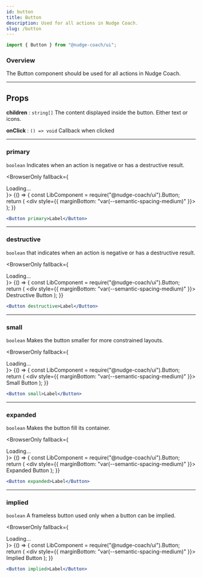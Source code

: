 ```yaml
---
id: button
title: Button
description: Used for all actions in Nudge Coach.
slug: /button
---
```


```jsx
import { Button } from "@nudge-coach/ui";
```


### Overview

The Button component should be used for all actions in Nudge Coach.

---

## Props

**children** : `string[]` The content displayed inside the button. Either text or icons.

**onClick** : `() => void`
Callback when clicked

---

### primary

`boolean` Indicates when an action is negative or has a destructive result.

<BrowserOnly fallback={<div>Loading...</div>}>
  {() => {
    const LibComponent = require("@nudge-coach/ui").Button;
    return (
      <div style={{ marginBottom: "var(--semantic-spacing-medium)" }}>
        <LibComponent primary />
      </div>
    );
  }}
</BrowserOnly>

```jsx
<Button primary>Label</Button>
```

---

### destructive

`boolean` that indicates when an action is negative or has a destructive result.

<BrowserOnly fallback={<div>Loading...</div>}>
  {() => {
    const LibComponent = require("@nudge-coach/ui").Button;
    return (
      <div style={{ marginBottom: "var(--semantic-spacing-medium)" }}>
        <LibComponent destructive>Destructive Button</LibComponent>
      </div>
    );
  }}
</BrowserOnly>

```jsx
<Button destructive>Label</Button>
```

---

### small

`boolean` Makes the button smaller for more constrained layouts.

<BrowserOnly fallback={<div>Loading...</div>}>
  {() => {
    const LibComponent = require("@nudge-coach/ui").Button;
    return (
      <div style={{ marginBottom: "var(--semantic-spacing-medium)" }}>
        <LibComponent small>Small Button</LibComponent>
      </div>
    );
  }}
</BrowserOnly>

```jsx
<Button small>Label</Button>
```

---

### expanded

`boolean` Makes the button fill its container.

<BrowserOnly fallback={<div>Loading...</div>}>
  {() => {
    const LibComponent = require("@nudge-coach/ui").Button;
    return (
      <div style={{ marginBottom: "var(--semantic-spacing-medium)" }}>
        <LibComponent expanded>Expanded Button</LibComponent>
      </div>
    );
  }}
</BrowserOnly>

```jsx
<Button expanded>Label</Button>
```

---

### implied

`boolean` A frameless button used only when a button can be implied.

<BrowserOnly fallback={<div>Loading...</div>}>
  {() => {
    const LibComponent = require("@nudge-coach/ui").Button;
    return (
      <div style={{ marginBottom: "var(--semantic-spacing-medium)" }}>
        <LibComponent implied>Implied Button</LibComponent>
      </div>
    );
  }}
</BrowserOnly>

```jsx
<Button implied>Label</Button>
```
